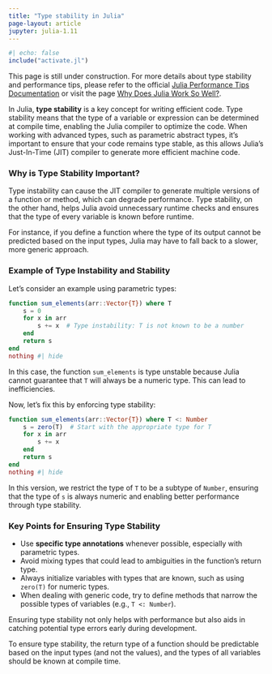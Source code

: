 ```yaml
---
title: "Type stability in Julia"
page-layout: article
jupyter: julia-1.11
---
```


```julia
#| echo: false
include("activate.jl")
```

::: {.callout-note}
This page is still under construction. For more details about type stability and performance tips, please refer to the official [Julia Performance Tips Documentation](docs.julialang.org/en/v1/manual/performance-tips) or visit the page [Why Does Julia Work So Well?](https://ucidatascienceinitiative.github.io/IntroToJulia/Html/WhyJulia).
:::

In Julia, **type stability** is a key concept for writing efficient code. Type stability means that the type of a variable or expression can be determined at compile time, enabling the Julia compiler to optimize the code. When working with advanced types, such as parametric abstract types, it's important to ensure that your code remains type stable, as this allows Julia's Just-In-Time (JIT) compiler to generate more efficient machine code.

### Why is Type Stability Important?

Type instability can cause the JIT compiler to generate multiple versions of a function or method, which can degrade performance. Type stability, on the other hand, helps Julia avoid unnecessary runtime checks and ensures that the type of every variable is known before runtime.

For instance, if you define a function where the type of its output cannot be predicted based on the input types, Julia may have to fall back to a slower, more generic approach.

### Example of Type Instability and Stability

Let’s consider an example using parametric types:

```julia
function sum_elements(arr::Vector{T}) where T
    s = 0
    for x in arr
        s += x  # Type instability: T is not known to be a number
    end
    return s
end
nothing #| hide
```

In this case, the function `sum_elements` is type unstable because Julia cannot guarantee that `T` will always be a numeric type. This can lead to inefficiencies.

Now, let's fix this by enforcing type stability:

```julia
function sum_elements(arr::Vector{T}) where T <: Number
    s = zero(T)  # Start with the appropriate type for T
    for x in arr
        s += x
    end
    return s
end
nothing #| hide
```

In this version, we restrict the type of `T` to be a subtype of `Number`, ensuring that the type of `s` is always numeric and enabling better performance through type stability.

### Key Points for Ensuring Type Stability

- Use **specific type annotations** whenever possible, especially with parametric types.
- Avoid mixing types that could lead to ambiguities in the function’s return type.
- Always initialize variables with types that are known, such as using `zero(T)` for numeric types.
- When dealing with generic code, try to define methods that narrow the possible types of variables (e.g., `T <: Number`).

Ensuring type stability not only helps with performance but also aids in catching potential type errors early during development.

::: {.callout-note}
To ensure type stability, the return type of a function should be predictable based on the input types (and not the values), and the types of all variables should be known at compile time.
:::